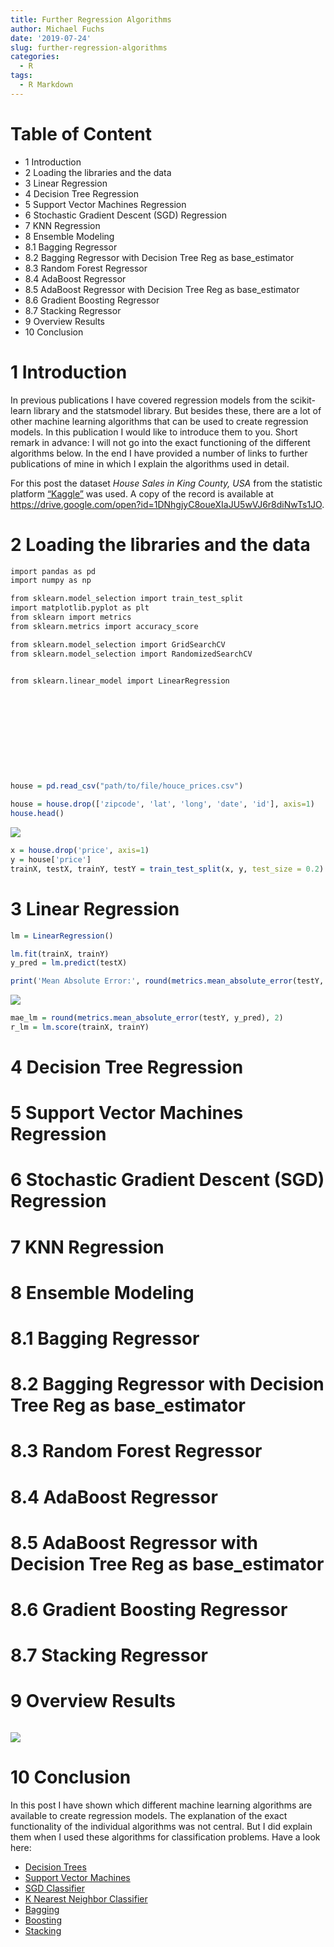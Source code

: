 ```yaml
---
title: Further Regression Algorithms
author: Michael Fuchs
date: '2019-07-24'
slug: further-regression-algorithms
categories:
  - R
tags:
  - R Markdown
---
```




# Table of Content

+ 1 Introduction
+ 2 Loading the libraries and the data
+ 3 Linear Regression
+ 4 Decision Tree Regression
+ 5 Support Vector Machines Regression
+ 6 Stochastic Gradient Descent (SGD) Regression
+ 7 KNN Regression
+ 8 Ensemble Modeling
+ 8.1 Bagging Regressor
+ 8.2 Bagging Regressor with Decision Tree Reg as base_estimator
+ 8.3 Random Forest Regressor
+ 8.4 AdaBoost Regressor
+ 8.5 AdaBoost Regressor with Decision Tree Reg as base_estimator
+ 8.6 Gradient Boosting Regressor
+ 8.7 Stacking Regressor
+ 9 Overview Results
+ 10 Conclusion





# 1 Introduction

In previous publications I have covered regression models from the scikit-learn library and the statsmodel library. 
But besides these, there are a lot of other machine learning algorithms that can be used to create regression models.
In this publication I would like to introduce them to you.
Short remark in advance: I will not go into the exact functioning of the different algorithms below. In the end I have provided a number of links to further publications of mine in which I explain the algorithms used in detail.

For this post the dataset *House Sales in King County, USA* from the statistic platform ["Kaggle"](https://www.kaggle.com) was used. A copy of the record is available at <https://drive.google.com/open?id=1DNhgjyC8oueXIaJU5wVJ6r8diNwTs1JO>.



# 2 Loading the libraries and the data


```r
import pandas as pd
import numpy as np

from sklearn.model_selection import train_test_split
import matplotlib.pyplot as plt
from sklearn import metrics
from sklearn.metrics import accuracy_score

from sklearn.model_selection import GridSearchCV
from sklearn.model_selection import RandomizedSearchCV


from sklearn.linear_model import LinearRegression












```


```r
house = pd.read_csv("path/to/file/houce_prices.csv")
```

```r
house = house.drop(['zipcode', 'lat', 'long', 'date', 'id'], axis=1)
house.head()
```

![](/post/2019-07-24-further-regression-algorithms_files/p68p1.png)

```r
x = house.drop('price', axis=1)
y = house['price']
trainX, testX, trainY, testY = train_test_split(x, y, test_size = 0.2)
```


# 3 Linear Regression

```r
lm = LinearRegression()

lm.fit(trainX, trainY)
y_pred = lm.predict(testX)
```

```r
print('Mean Absolute Error:', round(metrics.mean_absolute_error(testY, y_pred), 2))  
```

![](/post/2019-07-24-further-regression-algorithms_files/p68p2.png)


```r
mae_lm = round(metrics.mean_absolute_error(testY, y_pred), 2)
r_lm = lm.score(trainX, trainY)
```













# 4 Decision Tree Regression
# 5 Support Vector Machines Regression
# 6 Stochastic Gradient Descent (SGD) Regression
# 7 KNN Regression
# 8 Ensemble Modeling
# 8.1 Bagging Regressor
# 8.2 Bagging Regressor with Decision Tree Reg as base_estimator
# 8.3 Random Forest Regressor
# 8.4 AdaBoost Regressor
# 8.5 AdaBoost Regressor with Decision Tree Reg as base_estimator
# 8.6 Gradient Boosting Regressor
# 8.7 Stacking Regressor
# 9 Overview Results







```r

```

![](/post/2019-07-24-further-regression-algorithms_files/p68p.png)







# 10 Conclusion

In this post I have shown which different machine learning algorithms are available to create regression models. 
The explanation of the exact functionality of the individual algorithms was not central. 
But I did explain them when I used these algorithms for classification problems. 
Have a look here:

+ [Decision Trees](https://michael-fuchs-python.netlify.com/2019/11/30/introduction-to-decision-trees/)
+ [Support Vector Machines](https://michael-fuchs-python.netlify.com/2019/11/08/introduction-to-support-vector-machines/)
+ [SGD Classifier](https://michael-fuchs-python.netlify.com/2019/11/11/introduction-to-sgd-classifier/)
+ [K Nearest Neighbor Classifier](https://michael-fuchs-python.netlify.com/2019/12/27/introduction-to-knn-classifier/)
+ [Bagging](https://michael-fuchs-python.netlify.app/2020/03/07/ensemble-modeling-bagging/)
+ [Boosting](https://michael-fuchs-python.netlify.app/2020/03/26/ensemble-modeling-boosting/)
+ [Stacking](https://michael-fuchs-python.netlify.app/2020/04/24/ensemble-modeling-stacking/)




